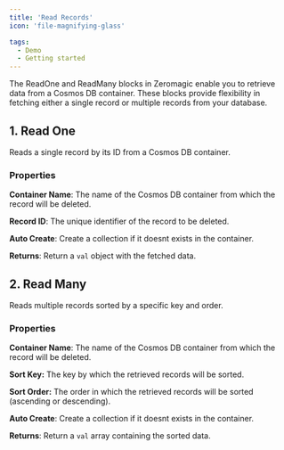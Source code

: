 ```yaml
--- 
title: 'Read Records' 
icon: 'file-magnifying-glass'

tags:
  - Demo
  - Getting started
---
```

 

The ReadOne and ReadMany blocks in Zeromagic enable you to retrieve data from a Cosmos DB container. These blocks provide flexibility in fetching either a single record or multiple records from your database.


## 1. Read One

Reads a single record by its ID from a Cosmos DB container.

### Properties

**Container Name**: The name of the Cosmos DB container from which the record will be deleted.

**Record ID**: The unique identifier of the record to be deleted.

**Auto Create**: Create a collection if it doesnt exists in the container.

**Returns**: Return a `val` object with the fetched data.


## 2. Read Many

Reads multiple records sorted by a specific key and order.

### Properties

**Container Name**: The name of the Cosmos DB container from which the record will be deleted.

**Sort Key:** The key by which the retrieved records will be sorted.

**Sort Order:** The order in which the retrieved records will be sorted (ascending or descending).

**Auto Create**: Create a collection if it doesnt exists in the container.

**Returns**: Return a `val` array containing the sorted data.